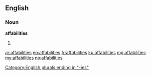 ==English==

===Noun===
'''affabilities'''

# {{plural of|affability}}

[[Category:English plurals ending in "-ies"]]

[[ar:affabilities]]
[[eo:affabilities]]
[[fr:affabilities]]
[[ku:affabilities]]
[[mg:affabilities]]
[[my:affabilities]]
[[no:affabilities]]
